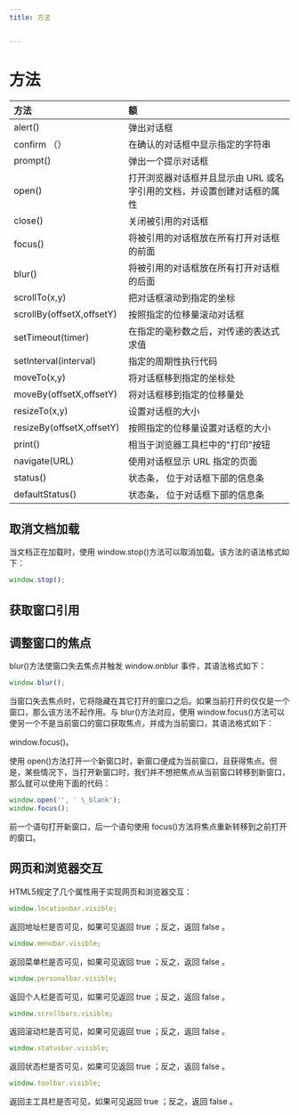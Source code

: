 ```yaml
---
title: 方法


---
```


# 方法

| 方法                      | 额                                                                      |
| :------------------------ | :---------------------------------------------------------------------- |
| alert()                   | 弹出对话框                                                              |
| confirm （）              | 在确认的对话框中显示指定的字符串                                        |
| prompt()                  | 弹出一个提示对话框                                                      |
| open()                    | 打开浏览器对话框并且显示由 URL 或名字引用的文档，并设置创建对话框的属性 |
| close()                   | 关闭被引用的对话框                                                      |
| focus()                   | 将被引用的对话框放在所有打开对话框的前面                                |
| blur()                    | 将被引用的对话框放在所有打开对话框的后面                                |
| scrollTo(x,y)             | 把对话框滚动到指定的坐标                                                |
| scrollBy(offsetX,offsetY) | 按照指定的位移量滚动对话框                                              |
| setTimeout(timer)         | 在指定的毫秒数之后，对传递的表达式求值                                  |
| setInterval(interval)     | 指定的周期性执行代码                                                    |
| moveTo(x,y)               | 将对话框移到指定的坐标处                                                |
| moveBy(offsetX,offsetY)   | 将对话框移到指定的位移量处                                              |
| resizeTo(x,y)             | 设置对话框的大小                                                        |
| resizeBy(offsetX,offsetY) | 按照指定的位移量设置对话框的大小                                        |
| print()                   | 相当于浏览器工具栏中的\"打印\"按钮                                      |
| navigate(URL)             | 使用对话框显示 URL 指定的页面                                           |
| status()                  | 状态条， 位于对话框下部的信息条                                         |
| defaultStatus()           | 状态条， 位于对话框下部的信息条                                         |

## 取消文档加载

当文档正在加载时，使用 window.stop()方法可以取消加载。该方法的语法格式如下：

```js
window.stop();
```

## 获取窗口引用

## 调整窗口的焦点

blur()方法使窗口失去焦点并触发 window.onblur 事件，其语法格式如下：

```js
window.blur();
```

当窗口失去焦点时，它将隐藏在其它打开的窗口之后。如果当前打开的仅仅是一个窗口，那么该方法不起作用。与
blur()方法对应，使用
window.focus()方法可以使另一个不是当前窗口的窗口获取焦点，并成为当前窗口，其语法格式如下：

window.focus()。

使用
open()方法打开一个新窗口时，新窗口便成为当前窗口，且获得焦点。但是，某些情况下，当打开新窗口时，我们并不想把焦点从当前窗口转移到新窗口，那么就可以使用下面的代码：

```js
window.open('', ' \_blank');
window.focus();
```

前一个语句打开新窗口，后一个语句使用
focus()方法将焦点重新转移到之前打开的窗口。

## 网页和浏览器交互

HTML5规定了几个属性用于实现网页和浏览器交互：

```js
window.locationbar.visible;
```

返回地址栏是否可见，如果可见返回 true ；反之，返回 false 。

```js
window.menubar.visible;
```

返回菜单栏是否可见，如果可见返回 true ；反之，返回 false 。

```js
window.personalbar.visible;
```

返回个人栏是否可见，如果可见返回 true ；反之，返回 false 。

```js
window.scrollbars.visible;
```

返回滚动栏是否可见，如果可见返回 true ；反之，返回 false 。

```js
window.statusbar.visible;
```

返回状态栏是否可见，如果可见返回 true ；反之，返回 false 。

```js
window.toolbar.visible;
```

返回主工具栏是否可见，如果可见返回 true ；反之，返回 false 。

            